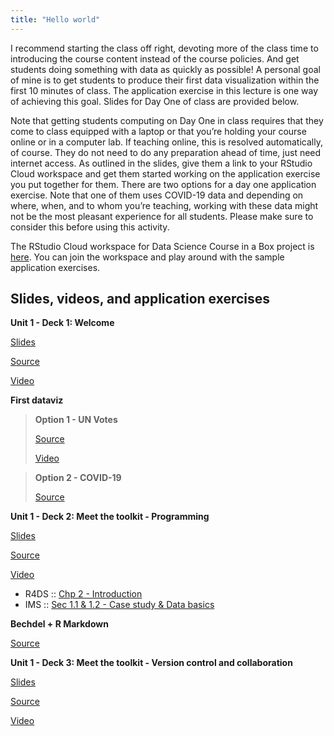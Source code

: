 ```yaml
---
title: "Hello world"
---
```


I recommend starting the class off right, devoting more of the class time to introducing the course content instead of the course policies.
And get students doing something with data as quickly as possible!
A personal goal of mine is to get students to produce their first data visualization within the first 10 minutes of class.
The application exercise in this lecture is one way of achieving this goal.
Slides for Day One of class are provided below.

Note that getting students computing on Day One in class requires that they come to class equipped with a laptop or that you're holding your course online or in a computer lab.
If teaching online, this is resolved automatically, of course.
They do not need to do any preparation ahead of time, just need internet access.
As outlined in the slides, give them a link to your RStudio Cloud workspace and get them started working on the application exercise you put together for them.
There are two options for a day one application exercise.
Note that one of them uses COVID-19 data and depending on where, when, and to whom you're teaching, working with these data might not be the most pleasant experience for all students.
Please make sure to consider this before using this activity.

::: rstudio-cloud
The RStudio Cloud workspace for Data Science Course in a Box project is [here](https://rstudio.cloud/spaces/1655/join?access_code=5rdjusfIYF5iI0Gum2vNsBDLdtdnIEELBkf2EivK).
You can join the workspace and play around with the sample application exercises.
:::

## Slides, videos, and application exercises

::: slide-deck
**Unit 1 - Deck 1: Welcome**

::: slides
[Slides](https://datasciencebox.org/course-materials/_slides/u1-d01-welcome/u1-d01-welcome.html#1)
:::

::: source
[Source](https://github.com/rstudio-education/datascience-box/tree/master/course-materials/slides/u1-d01-welcome)
:::

::: video
[Video](https://youtu.be/OJ1xR0ObhIw)
:::
:::

::: application-exercise
**First dataviz**

> **Option 1 - UN Votes**
>
> ::: source
> [Source](https://github.com/rstudio-education/datascience-box/tree/master/course-materials/application-exercises/ae-01a-un-votes/unvotes.qmd)
> :::
>
> ::: video
> [Video](https://youtu.be/r-uTBEclM1E)
> :::

> **Option 2 - COVID-19**
>
> ::: source
> [Source](https://github.com/rstudio-education/datascience-box/blob/master/course-materials/application-exercises/ae-01b-covid/covid.qmd)
> :::
:::

::: slide-deck
**Unit 1 - Deck 2: Meet the toolkit - Programming**

::: slides
[Slides](https://datasciencebox.org/course-materials/_slides/u1-d02-toolkit-r/u1-d02-toolkit-r.html#1)
:::

::: source
[Source](https://github.com/rstudio-education/datascience-box/tree/master/course-materials/slides/u1-d02-toolkit-r)
:::

::: video
[Video](https://youtu.be/mTAZLFcpnLI)
:::

::: reading
-   R4DS :: [Chp 2 - Introduction](https://r4ds.had.co.nz/explore-intro.html)
-   IMS :: [Sec 1.1 & 1.2 - Case study & Data basics](https://openintro-ims.netlify.app/data-hello.html)
:::
:::

::: application-exercise
**Bechdel + R Markdown**

::: source
[Source](https://github.com/rstudio-education/datascience-box/tree/master/course-materials/application-exercises/ae-02-bechdel-rmarkdown/bechdel.qmd)
:::
:::

::: slide-deck
**Unit 1 - Deck 3: Meet the toolkit - Version control and collaboration**

::: slides
[Slides](https://datasciencebox.org/course-materials/_slides/u1-d03-toolkit-git/u1-d03-toolkit-git.html#1)
:::

::: source
[Source](https://github.com/rstudio-education/datascience-box/tree/master/course-materials/slides/u1-d03-toolkit-git)
:::

::: video
[Video](https://youtu.be/124DQasLyNQ)
:::
:::
